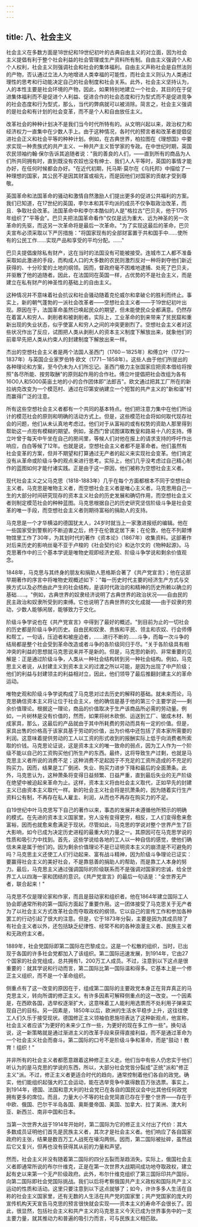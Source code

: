 ```yaml
---
---
---
```

title: 八、社会主义
---



社会主义在多数方面是18世纪和19世纪初叶的古典自由主义的对立面，因为社会主义提倡有利于整个社会利益的社会管理或生产资料所有制。自由主义强调个人和个人权利，社会主义则强调社会和社会的集体福利。自由主义声称社会是自然法则的产物，否认通过立法人为地增进人类幸福的可能性，而社会主义则认为人类通过理性的思考和行动能决定自己的社会制度和社会关系。此外，社会主义坚持认为，人的本性主要是社会环境的产物，因此，如果特别地建立一个社会，其目的在于促进集体福利而不是促进个人利益、促进合作的社会态度和行为型式而不是促进竞争的社会态度和行为型式，那么，当代的弊病就可以被消除。简言之，社会主义强调的是社会和有计划的社会变革，而不是个人和自由放任主义。

改革社会的种种计划决不是我们当今时代所特有的。从文明兴起以来，政治权力和经济权力一直集中在少数人手上。由于这种情况，各时代的预言者和改革者提倡促进社会正义和社会平等的种种计划。例如，在古典世界，柏拉图在《理想国》中要求实现一种贵族式的共产主义、一种共产主义哲学家的专政。在中世纪时期，英国农民领袖约翰·保尔告诉其追随者说："我的善良的人们，——直到所有的商品为人们所共同拥有时，直到既没有农奴也没有绅士、我们人人平等时，英国的事情才能办好，在任何时候都会办好。"在近代初期，托马斯·莫尔在《乌托邦》中描绘了一种理想的国家，其公民不是因其财富或祖先，而是因他们对国家的贡献才受到尊敬。

英国革命和法国革命的骚动和激情自然激励人们提出更多的促进公共福利的方案。我们已知道，在17世纪的英国，李尔本和其平均派的成员不仅争取政治改革，而且．争取社会改革。法国革命中和李尔本酷似的人是"格拉古"巴贝夫，他于1795年组织了"平等会"。巴贝夫把法国革命看作"仅仅是远为重大、远为神圣的另一次革命的先驱，而这另一次革命将是最后一次革命。"为了实现这最后的革命，巴贝夫宣布必须采取以下严厉措施："将国家现有的全部财富置于共和国手中……使所有的公民工作……实现产品和享受的平均分配。……"

巴贝夫提倡废除私有财产，这在当时的法国没有可能被接受。连城市工人都不准备采取如此激进的手段，而构成人口的大多数的农民则激烈反对一种将剥夺他们新近获得的、十分珍爱的土地的纲领。因而，督政府毫不困难地逮捕、处死了巴贝夫，并驱散了他的追随者。因此，在法国同在英国一样，占优势的不是社会主义，而是建立在私有财产的神圣性的基础上的自由主义。

这种情况并不意味着社会抗议和社会骚动随着克伦威尔和拿破仑的胜利而终止。事实上，新的朝气蓬勃的一派社会改革者——空想社会主义者——于19世纪初叶出现。原因在于，法国革命虽然已唤起民众的期望，但未能使民众全都满意。仍然存在着富人和穷人、剥削者和被剥削者。实际上，工业革命的到来带来了贫民窟和重新出现的失业状态，似乎使富人和穷人之间的冲突更剧烈了。空想社会主义者对这些状况作出了反应，试图把人类从剥削人的资本主义制度下解放出来，就象他们的前辈早先把人类从约束人的封建制度下解放出来一样。

杰出的空想社会主义者是两个法国人圣西门（1760－1825年）和傅立叶（1772一1837年）与英国企业家罗伯特·欧文（1771－1858年）。这些人由于他们所提出的各种理论和方案，至今仍未为人们所忘记。圣西门极力主张国家应把资本借给将按照"各尽所能、按劳取酬"的原则起作用的合作社。傅立叶提倡把社会改组为各有16O0人和5000英亩土地的小的合作团体即"法郎吉"。欧文通过把其工厂所在的新拉纳克改变为一个模范村、通过在印第安纳建立一个短暂的共产主义的"新和谐"村而赢得广泛的注意。

所有这些空想社会主义者都有一个共同的基本特点。他们把注意力集中在他们所设计的模范社会的原则和明确的活动方式上。但是，这些模范社会将如何取代现存社会的问题，他们从未认真地考虑过。他们对于从富裕的或有权势的资助人那里得到帮助这一点抱有模糊的期望。例如，圣西门曾试图谋取教皇和路易十八的支持。傅立叶曾于每天中午坐在自己的房间里，等候人们对他在报上的请求支持的呼吁作出响应，白白等候了12年。也就是说，空想社会主义者都不是革命者。他们虽然有社会变革的方案，但并不期望和打算通过无产者的起义来实现社会变革。他们肯定没有从革命或阶级斗争的观点来进行思考。实际上，他们几乎没考虑过自己精心制作的蓝图如何才能付诸实践。正是由于这一原因，他们被称为空想社会主义者。

现代社会主义之父马克思（1818-1883年）几乎在每个方面都根本不同于空想社会主义者。马克思是唯物主义者，而空想社会主义者是唯心主义者。马克思用自己一生的大部分时间研究现存的资本主义社会的历史发展和确切作用，而空想社会主义者则制定模范社会的种种蓝图。马克思根据自己的历史研究坚信阶级斗争是社会变革的唯一手段，而空想社会主义者则期待富裕的捐助人的支持。

马克思是一个才华横溢的德国犹太人，24岁时就当上一家激进报纸的编辑。他在一些国家受到警察的不断迫害之后，终于在伦敦定居下来；在伦敦，他在不列颠博物馆里工作了30年，为其划时代的著作《资本论》（1867年）收集资料。这部著作对后来历史的影响丝毫不亚于卢梭的《社会契约论》和达尔文的《物种起源》。马克思著作中的三个基本学说是唯物史观即经济史观、阶级斗争学说和剩余价值观念。

1848年，马克思与其终身的朋友和捐助人恩格斯合著了《共产党宣言》；他在这部早期著作的序言中将唯物史观概述如下："每一历史时代主要的经济生产方式与交换方式以及必然由此产生的社会结构，是该时代政治的和精神的历史所赖以确立的基础……。"例如，古典世界的奴隶经济说明了古典世界的政治状况——自由民的民主政治和奴隶所受到的束缚。它也说明了古典世界的文化成就——由于奴隶的劳动，少数人能够闲居，能够致力于文化。

阶级斗争学说也在《共产党宣言》中得到了最好的概述。"到目前为止的一切社会的历史都是阶级斗争的历史。自由民和奴隶、贵族和平民、领主和农奴、行会师傅和帮工，一句话，压迫者和被座迫者，……进行不断的……斗争，而每一次斗争的结局都是整个社会受到革命改造或者斗争的各阶级同归于尽。"关于各阶级具有相冲突的利益的思想就马克思说来并不是新的。但是，马克思的新的、非常重要的见解是：正是通过阶级斗争，人类从一种社会结构转到另一种社会结构。例如，马克思主义者说，从封建主义到资本主义的过渡之所以可能，是因为出现了中产阶级；他们的利益与封建领主的利益相对立，因此，他们领导了最后推翻封建主义的革命运动。

唯物史观和阶级斗争学说构成了马克思对过去历史的解释的基础。就未来而论，马克思确信资本主义将让位于社会主义，他的确信是基于他的第三个主要学说——剩余价值理论。根据这一理论，商品的价值取决于生产该商品所必需的劳动量。例如，一片树林是没有价值的，然而，如果将树木砍倒、运送到工厂、锯成木材、制成家具，那么，这最后的产品就由于其中所耗费的劳动而具有一定的价值。但是，家具出售的价格高于该家具基于劳动的价值，出为价格中还包括了资本家所需要的利润。这意味着提供劳动的工人以工资的形式收到的报酬实际上低于向消费者所索取的价钱。马克思论证说，这是资本主义的唯一致命的弱点，因为工人作为一个阶级不能以自己的工资购买他们所生产的东西。最终，这将导致生产过剩，也就是马克思主义者所说的消费不足；这种消费不足起因于不充足的工资所造成的不充足的购买力。因而，结果是工厂倒闭、失业、购买力进步下降和最后的全面萧条。此外，马克思认为，这种萧条将变得日益频繁、日益严重，直到最后失业的无产阶级在绝望中被迫起来革命为止。这样，资本主义将由社会主义取代，正如早先的封建主义已由资本主义取代一样。新的社会主义社会将是抗萧条的，因为随着实行生产资料公有制，不再存在私人雇主、利润，从而也不再存在购买力的不足。

自19世纪中叶马克思写下自己的著作以来，事态的发展并未遵循他所预示的明确的模式。在先进的资本主义国家里，穷人没有变得更穷，相反，工人们变得愈来愈富裕，因而也就愈来愈满足于现状。尽管如此，马克思的学说对整个世界产生了巨大影响，如今已成为决定历史进程的最重大的力量之一。其原因可在马克思学说的性质和吸引力中找到。首先，这些学说给各地的工人以一种自信的感觉，使他们确信未来是属于他们的。因为剩余价值理论不是已证明资本主义的崩溃是不可避免的吗？马克思主义还使工人们行动起来、富有战斗精神，因为阶级斗争理论已证实：要赢得社会主义的美好社会，不是靠慈善的捐助人的帮助，而是靠工人本身的努力。最后，马克思主义通过强调国际的阶级联系而不是强调对国家的忠诚，给全世界工人以四海一家和团结的意识。《共产党宣言》的最后一句话是："全世界无产者，联合起来！"

马克思不仅是理论家和作家，而且是鼓动家和组织者。他在1864年建立国际工人协会即通常所称的第一国际方面起了重要作用。这一团体接受了马克思关于无产者为了以社会主义方式改革社会而夺取政权的纲领。它以自己的宣传工作和参加各种罢工的行动引起了很大的注意。但是，它于1873年分裂，主要是因为其成员除了有社会主义者以外，还包括缺乏纪律性、经常不和的各种浪漫主义者、民族主义者和无政府主义者。

1889年，社会党国际即第二国际在巴黎成立。这是一个松散的组织，当时，已出现于各国的许多社会党都加入了该组织。第二国际迅速发展，到1914年，它由27个国家的社会党组成，总共拥有1，200万工人成员。不过，注意到以下这点是很重要的：就其学说和行动而言，第二国际比第一国际温和得多。它基本上是一个修正主义组织，而不是一个革命组织。

侧重点有了这一改变的原因在于，组成第二国际的主要政党本身正在背弃真正的马克思主义，转向所谓的修正主义。有许多因素可解释侧重点的这一改变。一个因素是，在西欧各国，选举权逐渐扩大，这意咪着工人能利用选票而不处利用子弹来实现自己的目标。另一因素是，1850年以后，欧洲的生活水平稳步上升，这往往使工人们久乐于接受现状。德国修正主义领袖伯恩施坦表达了这种新观点，他宣称，社会主义者应该"为更好的未来少工作一些，为更好的现在多工作一些"。换句话说，这一新策略就是通过渐进主义的改革手段来获得直接利益，而不是通过革命为一个社会主义社会而奋斗。第二国际的口号不是阶级斗争和革命，而是"鼓动！教育！组织！"

并非所有的社会主义者都愿意跟着这种修正主义走。他们当中有些人仍忠实于他们听认为的是马克思的学说的东西，所以，大部分社会党皆分裂成"正统"派和"修正主义"派。不过，修正主义者更适合时代的趋向，通常控制着他们各自的政党。确实，他们能组织起强大的工会运动，能在选举竞争中赢得数百万张选票。事实上，到1914年，德国、法国和意大利的社会党已在各自的国民议会中比其他任何政党拥有更多的席位。而且，力量大小不等的社会党简直已存在于整个世界——存在于中欧、俄国、巴尔干半岛各国、奥斯曼帝国、美国、加拿大、拉丁美洲、澳大利亚、新西兰、南非中国和日本。

当第一次世界大战于1914年开始时，第二国际为它的修正主义付出了代价：其大多数成员证明他们首先是民族主义者，其次才是社会主义者。他们响应了各自国家政府的主张，结果是数百万工人战死在壕沟两侧。因而，第二国际被扯碎，虽然战后它又复兴，但再也没有获得其从前的力量和声望。

然而，社会主义并没有随着第二国际的四分五裂而渐趋消失。实际上，俄国社会主义者即通常所说的布尔什维克，正是在第一次世界大战期间成功地夺取政权，建立起有史以来第一个无产阶级政府。此外，布尔什维克组织了第三国际印共产国际，向第二国际即社会党国际挑战。我们以后将考察俄国共产主义政权和国际共产主义运动的性质和活动。这里只要注意到以下这点就够了；如今，许许多多人生活在自称的社会主义国家里，还有无数的人生活在共产党的国家里；共产党国家的庞大的宣传机构天天宣告马克思的预言很快就会实现——资本主义的寿命不会很长了。因此，很显然，包括社会主义和共产主义的马克思主义今天已成为世界事务中的一支主要力量，就其推动力和普遍的吸引力而言，可与民族主义相匹敌。